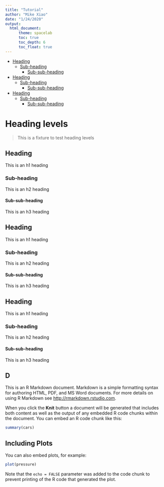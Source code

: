 ```yaml
---
title: "Tutorial"
author: "Mike Xiao"
date: "1/24/2020"
output: 
  html_document:
      theme: spacelab
      toc: true
      toc_depth: 6
      toc_float: true
---
```



- [Heading](#heading)
  * [Sub-heading](#sub-heading)
    + [Sub-sub-heading](#sub-sub-heading)
- [Heading](#heading-1)
  * [Sub-heading](#sub-heading-1)
    + [Sub-sub-heading](#sub-sub-heading-1)
- [Heading](#heading-2)
  * [Sub-heading](#sub-heading-2)
    + [Sub-sub-heading](#sub-sub-heading-2)


# Heading levels

> This is a fixture to test heading levels

<!-- toc -->

## Heading

This is an h1 heading

### Sub-heading

This is an h2 heading

#### Sub-sub-heading

This is an h3 heading

## Heading

This is an h1 heading

### Sub-heading

This is an h2 heading

#### Sub-sub-heading

This is an h3 heading

## Heading

This is an h1 heading

### Sub-heading

This is an h2 heading

#### Sub-sub-heading

This is an h3 heading



## D

This is an R Markdown document. Markdown is a simple formatting syntax for authoring HTML, PDF, and MS Word documents. For more details on using R Markdown see <http://rmarkdown.rstudio.com>.

When you click the **Knit** button a document will be generated that includes both content as well as the output of any embedded R code chunks within the document. You can embed an R code chunk like this:

```r
summary(cars)
```

## Including Plots

You can also embed plots, for example:

```r
plot(pressure)
```

Note that the `echo = FALSE` parameter was added to the code chunk to prevent printing of the R code that generated the plot.
